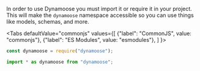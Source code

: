 
In order to use Dynamoose you must import it or require it in your project. This will make the `dynamoose` namespace accessible so you can use things like models, schemas, and more.

<Tabs
	defaultValue="commonjs"
	values={[
		{"label": "CommonJS", value: "commonjs"},
		{"label": "ES Modules", value: "esmodules"},
	]
}>
<TabItem value="commonjs">

```js
const dynamoose = require("dynamoose");
```

</TabItem>
<TabItem value="esmodules">

```js
import * as dynamoose from "dynamoose";
```

</TabItem>
</Tabs>

